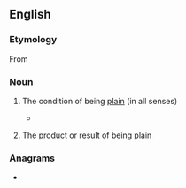 ==English==

===Etymology===
From {{suffix|plain|ness|lang=en}}

===Noun===
{{en-noun|-|es}}

# {{lb|en|uncountable}} The condition of being [[plain]] (in all senses)
#* {{quote-book
|year=1986
|author={{w|John le Carré}}
|title={{w|A Perfect Spy}}
|section=
|passage= Yet her beauty clung to her like an identity she was trying to deny and her '''plainness''' kept slipping like a bad disguise.}}
#: {{ux|en|Throughout high school she worried that she had a rather '''plain''' face.}}
# {{lb|en|countable}} The product or result of being plain

===Anagrams===
* {{anagrams|en|snaplines}}